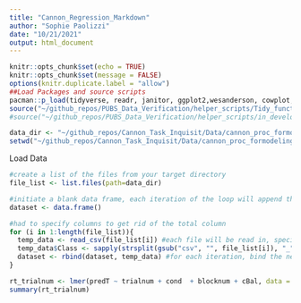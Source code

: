 ```yaml
---
title: "Cannon_Regression_Markdown"
author: "Sophie Paolizzi"
date: "10/21/2021"
output: html_document
---
```


```r
knitr::opts_chunk$set(echo = TRUE)
knitr::opts_chunk$set(message = FALSE)
options(knitr.duplicate.label = "allow")
##Load Packages and source scripts
pacman::p_load(tidyverse, readr, janitor, ggplot2,wesanderson, cowplot, flextable, plotly, emmeans, lme4)
source("~/github_repos/PUBS_Data_Verification/helper_scripts/Tidy_functions_PUBS.R")
#source("~/github_repos/PUBS_Data_Verification/helper_scripts/in_development/modelingformat_functions_PUBS.R")

data_dir <- "~/github_repos/Cannon_Task_Inquisit/Data/cannon_proc_formodeling/untransformed/"
setwd("~/github_repos/Cannon_Task_Inquisit/Data/cannon_proc_formodeling/untransformed/")


```

Load Data
```r
#create a list of the files from your target directory
file_list <- list.files(path=data_dir)

#initiate a blank data frame, each iteration of the loop will append the data from the given file to this variable
dataset <- data.frame()

#had to specify columns to get rid of the total column
for (i in 1:length(file_list)){
  temp_data <- read_csv(file_list[i]) #each file will be read in, specify which columns you need read in to avoid any errors
  temp_data$Class <- sapply(strsplit(gsub("csv", "", file_list[i]), "_"), function(x){x[2]}) #clean the data as needed, in this case I am creating a new column that indicates which file each row of data came from
  dataset <- rbind(dataset, temp_data) #for each iteration, bind the new data to the building dataset
}
```



```r

rt_trialnum <- lmer(predT ~ trialnum + cond  + blocknum + cBal, data = pilot)
summary(rt_trialnum)

```




```r



```





